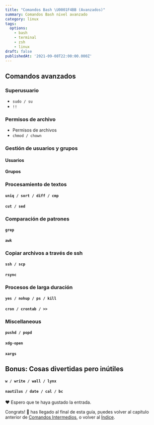 ```yaml
---
title: "Comandos Bash \U0001F4BB (Avanzados)"
summary: Comandos Bash nivel avanzado
category: linux
tags:
  options:
    - bash
    - terminal
    - zsh
    - linux
draft: false
publishedAt: '2021-09-08T22:00:00.000Z'
---
```



## Comandos avanzados

### Superusuario

* `sudo / su`
* `!!`

### Permisos de archivo

* Permisos de archivos
* `chmod / chown`

### Gestión de usuarios y grupos

#### Usuarios

#### Grupos

### Procesamiento de textos

#### `uniq / sort / diff / cmp`

#### `cut / sed`

### Comparación de patrones

#### `grep`

#### `awk`

### Copiar archivos a través de ssh

#### `ssh / scp`

#### `rsync`

### Procesos de larga duración

#### `yes / nohup / ps / kill`

#### `cron / crontab / >>`

### Miscellaneous

#### `pushd / popd`

#### `xdg-open`

#### `xargs`

## Bonus: Cosas divertidas pero inútiles

#### `w / write / wall / lynx`

#### `nautilus / date / cal / bc`

❤️ Espero que te haya gustado la entrada.

Congrats! 🎊 has llegado al final de esta guía, puedes volver al capítulo anterior de [Comandos Intermedios](/blog/linux/101-comandos-bash-intermedios ""), o volver al [Índice](/blog/linux/101-comandos-bash "").
